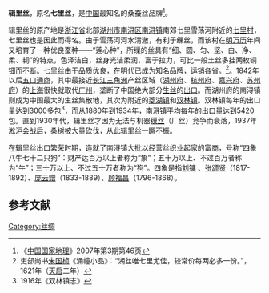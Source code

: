 '''辑里丝'''，原名'''七里丝'''，是[[中国|中国]]最知名的桑蚕丝品牌<ref>《[[中国国家地理|中国国家地理]]》2007年第3期第46页</ref>。

辑里丝的原产地是[[浙江省|浙江省]]北部[[湖州市|湖州市]][[南浔区|南浔区]][[南浔镇|南浔镇]]南郊七里雪荡河附近的[[七里村|七里村]]，七里丝也是因此而得名。由于雪荡河河水清澈，有利于缫丝，而该村在[[明|明]][[万历|万历]]年间又培育了一种优良蚕种——“莲心种”，所缫的丝具有“细、圆、匀、坚、白、净、柔、韧”的特点，色泽洁白，丝身光洁柔润，富于拉力，可比一般土丝多挂两枚铜钿而不断。七里丝由于品质优良，在明代已成为知名品牌，运销各省。<ref>吏部尚书[[朱国桢|朱国桢]]《涌幢小品》：“湖丝唯七里尤佳，较常价每两必多一份。”，1621年（[[天启|天启]]二年）</ref>。1842年以后[[五口通商|五口通商]]，其中最接近[[长江三角洲|长江三角洲]]产丝区域（[[湖州府|湖州府]]、[[杭州府|杭州府]]、[[嘉兴府|嘉兴府]]、[[苏州府|苏州府]]）的[[上海|上海]]很快就取代[[广州|广州]]，垄断了中国绝大部分[[生丝|生丝]]的[[出口|出口]]。而湖州府的南浔镇则成为中国最大的生丝集散地，其次为附近的[[菱湖镇|菱湖镇]]和[[双林镇|双林镇]]。双林镇每年的出口量达到3000多包<ref>1916年《双林镇志》</ref>，而从1880年到1934年，南浔镇平均每年的出口量达到5420包。直到1930年代，辑里丝才因为无法与机器[[缫丝|缫丝]]（厂丝）竞争而衰落，1937年[[淞沪会战|淞沪会战]]后，[[桑树|桑树]]被大量砍伐，从此辑里丝一蹶不振。

在辑里丝出口繁荣时期，造就了南浔镇大批以经营丝织业起家的富商，号称“四象八牛七十二只狗”：财产达百万以上者称为“象”；五十万以上、不过百万者称为“牛”；三十万以上、不过五十万者称为“狗”。四象是指[[刘镛_(湖商)|刘镛]]
、[[张颂贤|张颂贤]]（1817-1892）、[[庞云鏳|庞云鏳]]（1833-1889）、[[顾福昌|顾福昌]]（1796-1868）。

==参考文献==
<div class="references-small">
<references />
</div>

[[Category:丝绸|Category:丝绸]]